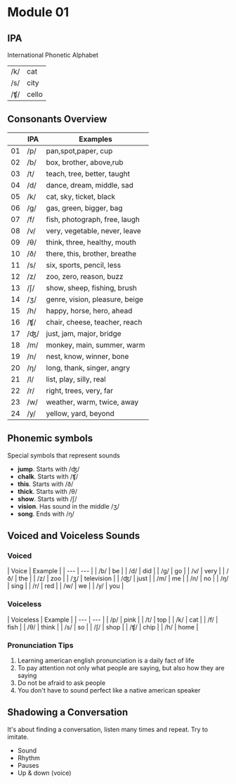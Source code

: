 # Module 01

## IPA
International Phonetic Alphabet

|||
|---|---|
|/k/|cat|
|/s/|city|
|/ʧ/|cello|

## Consonants Overview

||IPA|Examples|
|---|---|---|
|01|/p/|pan,spot,paper, cup|
|02|/b/|box, brother, above,rub|
|03|/t/|teach, tree, better, taught|
|04|/d/|dance, dream, middle, sad|
|05|/k/|cat, sky, ticket, black|
|06|/ɡ/|gas, green, bigger, bag|
|07|/f/|fish, photograph, free, laugh|
|08|/v/|very, vegetable, never, leave|
|09|/θ/|think, three, healthy, mouth|
|10|/ð/|there, this, brother, breathe|
|11|/s/|six, sports, pencil, less|
|12|/z/|zoo, zero, reason, buzz|
|13|/ʃ/|show, sheep, fishing, brush|
|14|/ʒ/|genre, vision, pleasure, beige|
|15|/h/|happy, horse, hero, ahead|
|16|/ʧ/|chair, cheese, teacher, reach|
|17|/ʤ/|just, jam, major, bridge|
|18|/m/|monkey, main, summer, warm|
|19|/n/|nest, know, winner, bone|
|20|/ŋ/|long, thank, singer, angry|
|21|/l/|list, play, silly, real|
|22|/r/|right, trees, very, far|
|23|/w/|weather, warm, twice, away|
|24|/y/|yellow, yard, beyond|

## Phonemic symbols
Special symbols that represent sounds

- **jump**. Starts with /ʤ/
- **chalk**. Starts with /ʧ/
- **this**. Starts with /ð/
- **thick**. Starts with /θ/
- **show**. Starts with /ʃ/
- **vision**. Has sound in the middle /ʒ/
- **song**. Ends with /ŋ/

## Voiced and Voiceless Sounds

<div style={{ display: 'flex', flexWrap: 'wrap', gap: '2rem' }}>
  <div style={{ flex: '1 1 300px' }}>
    <h3>Voiced</h3>
    | Voice | Example |
    | --- | --- |
    | /b/ | be |
    | /d/ | did |
    | /g/ | go |
    | /v/ | very |
    | /ð/ | the |
    | /z/ | zoo |
    | /ʒ/ | television |
    | /ʤ/ | just |
    | /m/ | me |
    | /n/ | no |
    | /ŋ/ | sing |
    | /r/ | red |
    | /w/ | we |
    | /y/ | you |
  </div>
  
  <div style={{ flex: '1 1 300px' }}>
    <h3>Voiceless</h3>
    | Voiceless | Example |
    | --- | --- |
    | /p/ | pink |
    | /t/ | top |
    | /k/ | cat |
    | /f/ | fish |
    | /θ/ | think |
    | /s/ | so |
    | /ʃ/ | shop |
    | /ʧ/ | chip |
    | /h/ | home |
  </div>
</div>

### Pronunciation Tips

1. Learning american english pronunciation is a daily fact of life
2. To pay attention not only what people are saying, but also how they are saying
3. Do not be afraid to ask people
4. You don't have to sound perfect like a native american speaker

## Shadowing a Conversation

It's about finding a conversation, listen many times and repeat. Try to imitate.

- Sound
- Rhythm
- Pauses
- Up & down (voice)
